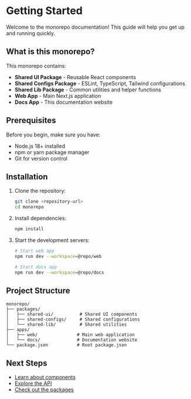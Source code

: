 # Getting Started

Welcome to the monorepo documentation! This guide will help you get up and running quickly.

## What is this monorepo?

This monorepo contains:

- **Shared UI Package** - Reusable React components
- **Shared Configs Package** - ESLint, TypeScript, Tailwind configurations
- **Shared Lib Package** - Common utilities and helper functions
- **Web App** - Main Next.js application
- **Docs App** - This documentation website

## Prerequisites

Before you begin, make sure you have:

- Node.js 18+ installed
- npm or yarn package manager
- Git for version control

## Installation

1. Clone the repository:
   ```bash
   git clone <repository-url>
   cd monorepo
   ```

2. Install dependencies:
   ```bash
   npm install
   ```

3. Start the development servers:
   ```bash
   # Start web app
   npm run dev --workspace=@repo/web

   # Start docs app
   npm run dev --workspace=@repo/docs
   ```

## Project Structure

```
monorepo/
├── packages/
│   ├── shared-ui/          # Shared UI components
│   ├── shared-configs/     # Shared configurations
│   └── shared-lib/         # Shared utilities
├── apps/
│   ├── web/               # Main web application
│   └── docs/              # Documentation website
└── package.json           # Root package.json
```

## Next Steps

- [Learn about components](/docs/components)
- [Explore the API](/docs/api)
- [Check out the packages](/docs/packages)
